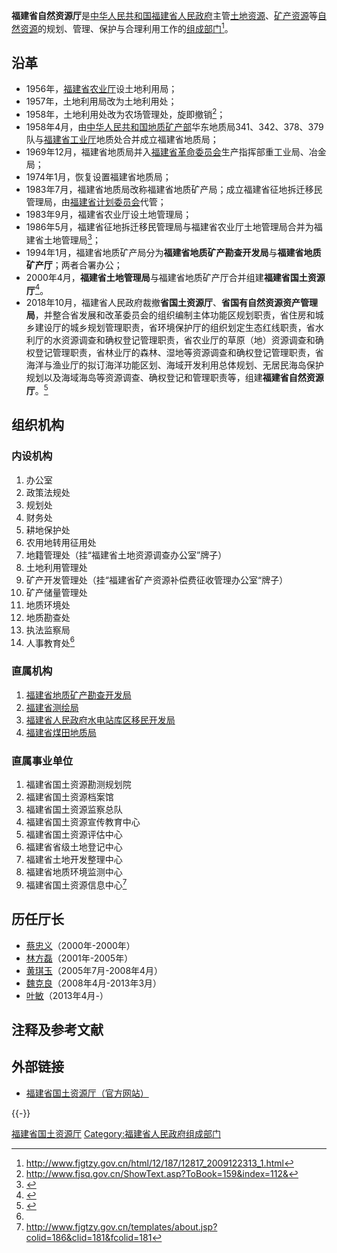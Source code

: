 {{Infobox PRCG
|机构名称=福建省自然资源厅
|标志1=Red star.svg
|标志1说明=[[s:国务院关于国家行政机关和企业事业单位社会团体印章管理的规定|1999年规定]]：[[印章|印章]][[直径|直径]]4.2厘米，中央刊[[五角星|五角星]]，由[[福建省人民政府|福建省人民政府]]制发。
|职位1=厅长
|人员1=[[叶敏_(1970年)|叶敏]]
|职位2=副厅长
|人员2=陈永共（党组书记）{{wrap}}周锦来 {{wrap}}林辉 {{wrap}}翁慧明 {{wrap}}林建伟 {{wrap}}洪榕 {{wrap}}何南飞 {{wrap}}廖敏辉
|人数2=3
|业务上级机构=[[中华人民共和国自然资源部|中华人民共和国自然资源部]]
|组织上级机构=[[福建省人民政府|福建省人民政府]]
|机构类型=[[福建省人民政府组成部门|福建省人民政府组成部门]]
|行政级别=正地厅级
|地址1=[[福建省|福建省]][[福州市|福州市]]金泉路38号
|网站=福建省自然资源厅
|网址=https://zrzyt.fujian.gov.cn/
}}

'''福建省自然资源厅'''是[[中华人民共和国|中华人民共和国]][[福建省人民政府|福建省人民政府]]主管[[土地资源|土地资源]]、[[矿产资源|矿产资源]]等[[自然资源|自然资源]]的规划、管理、保护与合理利用工作的[[福建省人民政府组成部门|组成部门]]<ref name="#1">http://www.fjgtzy.gov.cn/html/12/187/12817_2009122313_1.html{{dead link|date=2018年4月 |bot=InternetArchiveBot |fix-attempted=yes }}</ref>。

==沿革==
*1956年，[[福建省农业厅|福建省农业厅]]设土地利用局；
*1957年，土地利用局改为土地利用处；
*1958年，土地利用处改为农场管理处，旋即撤销<ref>http://www.fjsq.gov.cn/ShowText.asp?ToBook=159&index=112&{{Dead link|date=2019年12月 |bot=InternetArchiveBot |fix-attempted=yes }}</ref>；
*1958年4月，由[[中华人民共和国地质矿产部|中华人民共和国地质矿产部]]华东地质局341、342、378、379队与[[福建省工业厅|福建省工业厅]]地质处合并成立福建省地质局；
*1969年12月，福建省地质局并入[[福建省革命委员会|福建省革命委员会]]生产指挥部重工业局、冶金局；
*1974年1月，恢复设置福建省地质局；
*1983年7月，福建省地质局改称福建省地质矿产局；成立福建省征地拆迁移民管理局，由[[福建省计划委员会|福建省计划委员会]]代管；
*1983年9月，福建省农业厅设土地管理局；
*1986年5月，福建省征地拆迁移民管理局与福建省农业厅土地管理局合并为福建省土地管理局<ref>{{Cite web |url=http://www.fjsq.gov.cn/ShowText.asp?ToBook=202&index=61& |title=存档副本 |access-date=2012-01-06 |archive-url=https://web.archive.org/web/20160304103722/http://www.fjsq.gov.cn/ShowText.asp?ToBook=202&index=61& |archive-date=2016-03-04 |dead-url=yes }}</ref>；
*1994年1月，福建省地质矿产局分为'''福建省地质矿产勘查开发局'''与'''福建省地质矿产厅'''；两者合署办公；
*2000年4月，'''福建省土地管理局'''与福建省地质矿产厅合并组建'''福建省国土资源厅'''<ref>{{cite web |url=http://www.fjgtzy.gov.cn/templates/about2.jsp?colid=181&clid=181 |title=存档副本 |accessdate=2012-01-06 |deadurl=yes |archiveurl=https://web.archive.org/web/20111228020347/http://www.fjgtzy.gov.cn/templates/about2.jsp?colid=181&clid=181 |archivedate=2011-12-28 }}</ref>。
*2018年10月，福建省人民政府裁撤'''省国土资源厅'''、'''省国有自然资源资产管理局'''，并整合省发展和改革委员会的组织编制主体功能区规划职责，省住房和城乡建设厅的城乡规划管理职责，省环境保护厅的组织划定生态红线职责，省水利厅的水资源调查和确权登记管理职责，省农业厅的草原（地）资源调查和确权登记管理职责，省林业厅的森林、湿地等资源调查和确权登记管理职责，省海洋与渔业厅的拟订海洋功能区划、海域开发利用总体规划、无居民海岛保护规划以及海域海岛等资源调查、确权登记和管理职责等，组建'''福建省自然资源厅'''。<ref>{{cite web |author1=[[东南早报|东南早报]] |title=重磅！福建省级机构改革实施方案出台！设置省级党政机构60个！ |url=https://baijiahao.baidu.com/s?id=1613947229523373701&wfr=spider&for=pc |website=baijiahao.baidu.com |accessdate=2018-10-10}}</ref>

==组织机构==
===内设机构===
#办公室
#政策法规处
#规划处
#财务处
#耕地保护处
#农用地转用征用处
#地籍管理处（挂“福建省土地资源调查办公室”牌子）
#土地利用管理处
#矿产开发管理处（挂“福建省矿产资源补偿费征收管理办公室“牌子）
#矿产储量管理处
#地质环境处
#地质勘查处
#执法监察局
#人事教育处<ref name="#1"/>
===直属机构===
#[[福建省地质矿产勘查开发局|福建省地质矿产勘查开发局]]
#[[福建省测绘局|福建省测绘局]]
#[[福建省人民政府水电站库区移民开发局|福建省人民政府水电站库区移民开发局]]
#[[福建省煤田地质局|福建省煤田地质局]]
===直属事业单位===
#福建省国土资源勘测规划院
#福建省国土资源档案馆
#福建省国土资源监察总队
#福建省国土资源宣传教育中心
#福建省国土资源评估中心
#福建省省级土地登记中心
#福建省土地开发整理中心
#福建省地质环境监测中心
#福建省国土资源信息中心<ref>http://www.fjgtzy.gov.cn/templates/about.jsp?colid=186&clid=181&fcolid=181{{dead link|date=2018年4月 |bot=InternetArchiveBot |fix-attempted=yes }}</ref>

==历任厅长==
*[[蔡忠义|蔡忠义]]（2000年-2000年）
*[[林方磊|林方磊]]（2001年-2005年）
*[[黄琪玉|黄琪玉]]（2005年7月-2008年4月）
*[[魏克良|魏克良]]（2008年4月-2013年3月）
*[[叶敏_(1970年)|叶敏]]（2013年4月-）

==注释及参考文献==
<references />

==外部链接==
*[https://web.archive.org/web/20120923024257/http://www.fjgtzy.gov.cn/ 福建省国土资源厅（官方网站）]

{{-}}
{{福建省人民政府}}

[[Category:福建省国土资源厅|]]
[[Category:福建省人民政府组成部门|Category:福建省人民政府组成部门]]